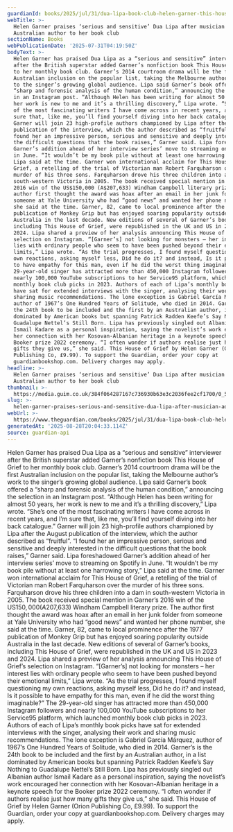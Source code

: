 ```yaml
---
guardianId: books/2025/jul/31/dua-lipa-book-club-helen-garner-this-house-of-grief
webTitle: >-
  Helen Garner praises ‘serious and sensitive’ Dua Lipa after musician adds
  Australian author to her book club
sectionName: Books
webPublicationDate: '2025-07-31T04:19:50Z'
bodyText: >-
  Helen Garner has praised Dua Lipa as a “serious and sensitive” interviewer
  after the British superstar added Garner’s nonfiction book This House of Grief
  to her monthly book club. Garner’s 2014 courtroom drama will be the first
  Australian inclusion on the popular list, taking the Melbourne author’s work
  to the singer’s growing global audience. Lipa said Garner’s book offered a
  “sharp and forensic analysis of the human condition,” announcing the selection
  in an Instagram post. “Although Helen has been writing for almost 50 years,
  her work is new to me and it’s a thrilling discovery,” Lipa wrote. “She’s one
  of the most fascinating writers I have come across in recent years, and I’m
  sure that, like me, you’ll find yourself diving into her back catalogue.”
  Garner will join 23 high-profile authors championed by Lipa after the August
  publication of the interview, which the author described as “fruitful”. “I
  found her an impressive person, serious and sensitive and deeply interested in
  the difficult questions that the book raises,” Garner said. Lipa foreshadowed
  Garner’s addition ahead of her interview series’ move to streaming on Spotify
  in June. “It wouldn’t be my book pile without at least one harrowing story,”
  Lipa said at the time. Garner won international acclaim for This House of
  Grief, a retelling of the trial of Victorian man Robert Farquharson over the
  murder of his three sons. Farquharson drove his three children into a dam in
  south-western Victoria in 2005. The book received special mention in Garner’s
  2016 win of the US$150,000 (A$207,633) Windham Campbell literary prize. The
  author first thought the award was hoax after an email in her junk folder from
  someone at Yale University who had “good news” and wanted her phone number,
  she said at the time. Garner, 82, came to local prominence after the 1977
  publication of Monkey Grip but has enjoyed soaring popularity outside
  Australia in the last decade. New editions of several of Garner’s books,
  including This House of Grief, were republished in the UK and US in 2023 and
  2024. Lipa shared a preview of her analysis announcing This House of Grief’s
  selection on Instagram. “[Garner’s] not looking for monsters – her interest
  lies with ordinary people who seem to have been pushed beyond their emotional
  limits,” Lipa wrote. “As the trial progresses, I found myself questioning my
  own reactions, asking myself less, Did he do it? and instead, Is it possible
  to have empathy for this man, even if he did the worst thing imaginable?” The
  29-year-old singer has attracted more than 450,000 Instagram followers and
  nearly 100,000 YouTube subscriptions to her Service95 platform, which launched
  monthly book club picks in 2023. Authors of each of Lipa’s monthly book picks
  have sat for extended interviews with the singer, analysing their work and
  sharing music recommendations. The lone exception is Gabriel García Márquez,
  author of 1967’s One Hundred Years of Solitude, who died in 2014. Garner’s is
  the 24th book to be included and the first by an Australian author, in a list
  dominated by American books but spanning Patrick Radden Keefe’s Say Nothing to
  Guadalupe Nettel’s Still Born. Lipa has previously singled out Albanian author
  Ismail Kadare as a personal inspiration, saying the novelist’s work encouraged
  her connection with her Kosovan-Albanian heritage in a keynote speech for the
  Booker prize 2022 ceremony. “I often wonder if authors realise just how many
  gifts they give us,” she said. This House of Grief by Helen Garner (Orion
  Publishing Co, £9.99). To support the Guardian, order your copy at
  guardianbookshop.com. Delivery charges may apply.
headline: >-
  Helen Garner praises ‘serious and sensitive’ Dua Lipa after musician adds
  Australian author to her book club
thumbnail: >-
  https://media.guim.co.uk/384f064287167c736930b63e3c2036fee2cf1700/0_54_1194_954/500.jpg
slug: >-
  helen-garner-praises-serious-and-sensitive-dua-lipa-after-musician-adds-australian-author-to-her-book-club
webUrl: >-
  https://www.theguardian.com/books/2025/jul/31/dua-lipa-book-club-helen-garner-this-house-of-grief
generatedAt: '2025-08-28T20:04:33.114Z'
source: guardian-api
---
```

Helen Garner has praised Dua Lipa as a “serious and sensitive” interviewer after the British superstar added Garner’s nonfiction book This House of Grief to her monthly book club. Garner’s 2014 courtroom drama will be the first Australian inclusion on the popular list, taking the Melbourne author’s work to the singer’s growing global audience. Lipa said Garner’s book offered a “sharp and forensic analysis of the human condition,” announcing the selection in an Instagram post. “Although Helen has been writing for almost 50 years, her work is new to me and it’s a thrilling discovery,” Lipa wrote. “She’s one of the most fascinating writers I have come across in recent years, and I’m sure that, like me, you’ll find yourself diving into her back catalogue.” Garner will join 23 high-profile authors championed by Lipa after the August publication of the interview, which the author described as “fruitful”. “I found her an impressive person, serious and sensitive and deeply interested in the difficult questions that the book raises,” Garner said. Lipa foreshadowed Garner’s addition ahead of her interview series’ move to streaming on Spotify in June. “It wouldn’t be my book pile without at least one harrowing story,” Lipa said at the time. Garner won international acclaim for This House of Grief, a retelling of the trial of Victorian man Robert Farquharson over the murder of his three sons. Farquharson drove his three children into a dam in south-western Victoria in 2005. The book received special mention in Garner’s 2016 win of the US$150,000 (A$207,633) Windham Campbell literary prize. The author first thought the award was hoax after an email in her junk folder from someone at Yale University who had “good news” and wanted her phone number, she said at the time. Garner, 82, came to local prominence after the 1977 publication of Monkey Grip but has enjoyed soaring popularity outside Australia in the last decade. New editions of several of Garner’s books, including This House of Grief, were republished in the UK and US in 2023 and 2024. Lipa shared a preview of her analysis announcing This House of Grief’s selection on Instagram. “[Garner’s] not looking for monsters – her interest lies with ordinary people who seem to have been pushed beyond their emotional limits,” Lipa wrote. “As the trial progresses, I found myself questioning my own reactions, asking myself less, Did he do it? and instead, Is it possible to have empathy for this man, even if he did the worst thing imaginable?” The 29-year-old singer has attracted more than 450,000 Instagram followers and nearly 100,000 YouTube subscriptions to her Service95 platform, which launched monthly book club picks in 2023. Authors of each of Lipa’s monthly book picks have sat for extended interviews with the singer, analysing their work and sharing music recommendations. The lone exception is Gabriel García Márquez, author of 1967’s One Hundred Years of Solitude, who died in 2014. Garner’s is the 24th book to be included and the first by an Australian author, in a list dominated by American books but spanning Patrick Radden Keefe’s Say Nothing to Guadalupe Nettel’s Still Born. Lipa has previously singled out Albanian author Ismail Kadare as a personal inspiration, saying the novelist’s work encouraged her connection with her Kosovan-Albanian heritage in a keynote speech for the Booker prize 2022 ceremony. “I often wonder if authors realise just how many gifts they give us,” she said. This House of Grief by Helen Garner (Orion Publishing Co, £9.99). To support the Guardian, order your copy at guardianbookshop.com. Delivery charges may apply.
